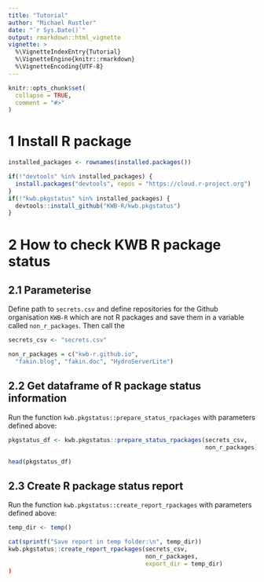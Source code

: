 ```yaml
---
title: "Tutorial"
author: "Michael Rustler"
date: "`r Sys.Date()`"
output: rmarkdown::html_vignette
vignette: >
  %\VignetteIndexEntry{Tutorial}
  %\VignetteEngine{knitr::rmarkdown}
  %\VignetteEncoding{UTF-8}
---
```


```r
knitr::opts_chunk$set(
  collapse = TRUE,
  comment = "#>"
)
```

# 1 Install R package

```r
installed_packages <- rownames(installed.packages())

if(!"devtools" %in% installed_packages) {
  install.packages("devtools", repos = "https://cloud.r-project.org")
}
if(!"kwb.pkgstatus" %in% installed_packages) {
  devtools::install_github("KWB-R/kwb.pkgstatus")
}

```

# 2 How to check KWB R package status 

## 2.1 Parameterise

Define path to `secrets.csv` and define repositories for the Github organisation
`KWB-R` which are not R packages and save them in a variable called 
`non_r_packages`. Then call the 

```r
secrets_csv <- "secrets.csv"

non_r_packages = c("kwb-r.github.io",
  "fakin.blog", "fakin.doc", "HydroServerLite")

```

## 2.2 Get dataframe of R package status information

Run the function `kwb.pkgstatus::prepare_status_rpackages` with parameters 
defined above:

```r
pkgstatus_df <- kwb.pkgstatus::prepare_status_rpackages(secrets_csv, 
                                                        non_r_packages)

head(pkgstatus_df)
```

## 2.3 Create R package status report

Run the function `kwb.pkgstatus::create_report_rpackages` with parameters 
defined above:


```r

temp_dir <- temp()

cat(sprintf("Save report in temp folder:\n", temp_dir))
kwb.pkgstatus::create_report_rpackages(secrets_csv, 
                                       non_r_packages, 
                                       export_dir = temp_dir)
)

```

